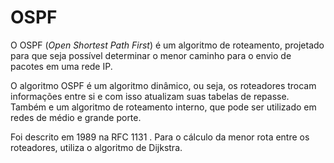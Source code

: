 
# OSPF

O OSPF (*Open Shortest Path First*) é um algoritmo de roteamento, projetado para que seja possível determinar o menor caminho para o envio de pacotes em uma rede IP. 

O algoritmo OSPF é um algoritmo dinâmico, ou seja, os roteadores trocam informações entre si e com isso atualizam suas tabelas de repasse. Também e um algoritmo de roteamento interno, que pode ser utilizado em redes de médio e grande porte.

Foi descrito em 1989 na RFC 1131 <Bib bib="rfc_1131_site" link={true}/>. Para o cálculo da menor rota entre os roteadores, utiliza o algoritmo de Dijkstra.